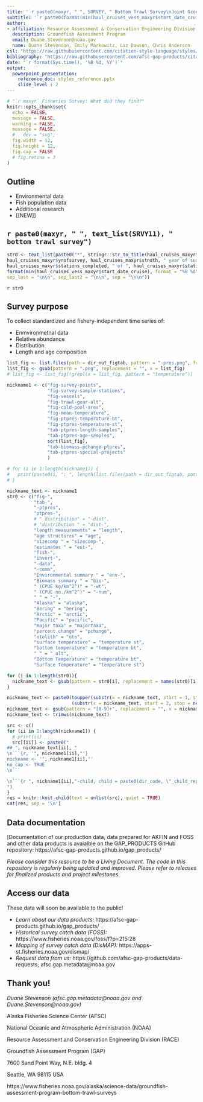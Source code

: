 ```yaml
---
title: '`r paste0(maxyr, " ", SURVEY, " Bottom Trawl Survey\nJoint Groundfish Plan Team Meeting") `'
subtitle: '`r paste0(format(min(haul_cruises_vess_maxyr$start_date_cruise), format = "%B %d"), " to ", format(max(haul_cruises_vess_maxyr$end_date_cruise), format = "%B %d, %Y") )  `'
author: 
- affiliation: Resource Assessment & Conservation Engineering Division
  description: Groundfish Assessment Program
  email: Duane.Stevenson@noaa.gov
  name: Duane Stevenson, Emily Markowitz, Liz Dawson, Chris Anderson
csl: "https://raw.githubusercontent.com/citation-style-language/styles/master/apa-no-ampersand.csl"
bibliography: "https://raw.githubusercontent.com/afsc-gap-products/citations/main/cite/bibliography.bib"
date: "`r format(Sys.time(), '%B %d, %Y')`"
output: 
  powerpoint_presentation:
    reference_doc: styles_reference.pptx
    slide_level : 2
---
```


```r
# "`r maxyr` Fisheries Survey: What did they find?"
knitr::opts_chunk$set(
  echo = FALSE,
  message = FALSE,
  warning = FALSE,
  message = FALSE,
  #   dev = "svg",
  fig.width = 12,
  fig.height = 12, 
  fig.cap = FALSE
  # fig.retina = 3
)
```

## Outline

 - Environmental data
 - Fish population data
 - Additional research
 - [[NEW]]

## `r paste0(maxyr, " ", text_list(SRVY11), " bottom trawl survey")`
 
```r
str0 <- text_list(paste0("*", stringr::str_to_title(haul_cruises_maxyr$SRVY_long), " bottom trawl survey (", haul_cruises_maxyr$SRVY, "):* \n\n - ", 
haul_cruises_maxyr$yrofsurvey, haul_cruises_maxyr$stndth, " year of survey\n\n - ", 
haul_cruises_maxyr$stations_completed, " of ", haul_cruises_maxyr$stations_avail, " were completed\n - ", 
format(min(haul_cruises_vess_maxyr$start_date_cruise), format = "%B %d"), " to ", format(max(haul_cruises_vess_maxyr$end_date_cruise), format = "%B %d, %Y"), 
sep_last = "\n\n", sep_last2 = "\n\n", sep = "\n\n"))
```
 
`r str0`
 
## Survey purpose

To collect standardized and fishery-independent time series of:

 - Enmvironmetnal data
 - Relative abundance
 - Distribution
 - Length and age composition


```r
list_fig <- list.files(path = dir_out_figtab, pattern = "-pres.png", full.names = FALSE, recursive = FALSE)
list_fig <- gsub(pattern = ".png", replacement = "", x = list_fig)
# list_fig <- list_fig[!grepl(x = list_fig, pattern = "temperature")]

nickname1 <- c("fig-survey-points", 
               "fig-survey-sample-stations", 
               "fig-vessels",
               "fig-trawl-gear-alt",
               "fig-cold-pool-area",
               "fig-mean-temperature",
               "fig-ptpres-temperature-bt",
               "fig-ptpres-temperature-st",
               "tab-ptpres-length-samples",
               "tab-ptpres-age-samples",
               sort(list_fig),
               "tab-biomass-pchange-ptpres",
               "tab-ptpres-special-projects"
               )

# for (i in 1:length(nickname1)) {
#   print(paste0(i, ": ", length(list.files(path = dir_out_figtab, pattern = nickname1))>0))
# }

nickname_text <- nickname1
str0 <- c("fig-", 
          "tab-", 
          "-ptpres", 
          "ptpres-", 
          # " distribution" = "-dist", 
          # "distribution " = "dist-", 
          "length measurements" = "length", 
          "age structures" = "age",
          "sizecomp " = "sizecomp-", 
          "estimates " = "est-", 
          "fish-", 
          "invert-",
          "-data", 
          "-comm", 
          "Environmental summary " = "env-", 
          "Biomass summary " = "bio-", 
          " (CPUE kg/km^2^)" = "-wt", 
          " (CPUE no./km^2^)" = "-num",
          " " = "-", 
          "Alaska" = "alaska", 
          "Bering" = "bering", 
          "Arctic" = "arctic", 
          "Pacific" = "pacific", 
          "major taxa" = "majortaxa", 
          "percent change" = "pchange", 
          "otolith" = "oto", 
          "surface temperature" = "temperature st", 
          "bottom temperature" = "temperature bt", 
          " " = " alt", 
          "Bottom Temperature" = "temperature bt", 
          "Surface Temperature" = "temperature st")

for (i in 1:length(str0)){
  nickname_text <- gsub(pattern = str0[i], replacement = names(str0)[i], x = nickname_text)
}

nickname_text <- paste0(toupper(substr(x = nickname_text, start = 1, stop = 1)), 
                        (substr(x = nickname_text, start = 2, stop = nchar(nickname_text))) )
nickname_text <- gsub(pattern = "[0-9]+", replacement = "", x = nickname_text)
nickname_text <- trimws(nickname_text)

src <- c()
for (ii in 1:length(nickname1)) {
  # print(ii)
  src[[ii]] <- paste0("
## ", nickname_text[ii], "
\n```{r, '", nickname1[ii],"'} 
nickname <- '", nickname1[ii],"'
no_cap <- TRUE
\n```

\n```{r ", nickname1[ii],"-child, child = paste0(dir_code, \"_child_report_figtab.Rmd\")}\n```
")
}
res = knitr::knit_child(text = unlist(src), quiet = TRUE)
cat(res, sep = '\n')
```

## Data documentation

[Documentation of our production data, data prepared for AKFIN and FOSS and other data products is avaialble on the GAP_PRODUCTS GitHub repository: https://afsc-gap-products.github.io/gap_products/

*Please consider this resource to be a Living Document. The code in this repository is regularly being updated and improved. Please refer to releases for finalized products and project milestones.*

## Access our data

These data will soon be available to the public!

 - *Learn about our data products:* https://afsc-gap-products.github.io/gap_products/
 - *Historical survey catch data (FOSS):* https://www.fisheries.noaa.gov/foss/f?p=215:28
 - *Mapping of survey catch data (DisMAP):* https://apps-st.fisheries.noaa.gov/dismap/
 - *Request data from us:* https://github.com/afsc-gap-products/data-requests; afsc.gap.metadata@noaa.gov

## Thank you!

*Duane Stevenson (afsc.gap.metadata@noaa.gov and Duane.Stevenson@noaa.gov)*

Alaska Fisheries Science Center (AFSC)

National Oceanic and Atmospheric Administration (NOAA)

Resource Assessment and Conservation Engineering Division (RACE)

Groundfish Assessment Program (GAP)

7600 Sand Point Way, N.E. bldg. 4

Seattle, WA 98115 USA

https://www.fisheries.noaa.gov/alaska/science-data/groundfish-assessment-program-bottom-trawl-surveys


